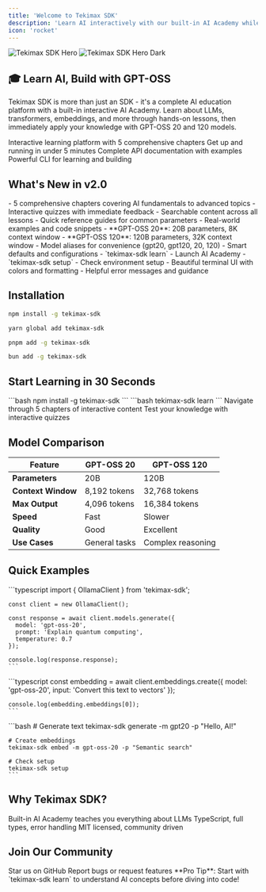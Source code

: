 ```yaml
---
title: 'Welcome to Tekimax SDK'
description: 'Learn AI interactively with our built-in AI Academy while building with GPT-OSS models'
icon: 'rocket'
---
```


<img
  className="block dark:hidden"
  src="/images/hero-light.svg"
  alt="Tekimax SDK Hero"
/>
<img
  className="hidden dark:block"
  src="/images/hero-dark.svg"
  alt="Tekimax SDK Hero Dark"
/>

## 🎓 Learn AI, Build with GPT-OSS

Tekimax SDK is more than just an SDK - it's a complete AI education platform with a built-in interactive AI Academy. Learn about LLMs, transformers, embeddings, and more through hands-on lessons, then immediately apply your knowledge with GPT-OSS 20 and 120 models.

<CardGroup cols={2}>
  <Card
    title="AI Academy"
    icon="graduation-cap"
    href="/academy/overview"
  >
    Interactive learning platform with 5 comprehensive chapters
  </Card>
  <Card
    title="Quick Start"
    icon="play"
    href="/quickstart"
  >
    Get up and running in under 5 minutes
  </Card>
  <Card
    title="API Reference"
    icon="code"
    href="/api-reference/overview"
  >
    Complete API documentation with examples
  </Card>
  <Card
    title="CLI Commands"
    icon="terminal"
    href="/cli/learn"
  >
    Powerful CLI for learning and building
  </Card>
</CardGroup>

## What's New in v2.0

<AccordionGroup>
  <Accordion title="🎓 AI Academy - Interactive Learning Platform" icon="graduation-cap">
    - 5 comprehensive chapters covering AI fundamentals to advanced topics
    - Interactive quizzes with immediate feedback
    - Searchable content across all lessons
    - Quick reference guides for common parameters
    - Real-world examples and code snippets
  </Accordion>

  <Accordion title="🚀 GPT-OSS Model Optimization" icon="rocket">
    - **GPT-OSS 20**: 20B parameters, 8K context window
    - **GPT-OSS 120**: 120B parameters, 32K context window
    - Model aliases for convenience (gpt20, gpt120, 20, 120)
    - Smart defaults and configurations
  </Accordion>

  <Accordion title="🛠️ Enhanced CLI Experience" icon="terminal">
    - `tekimax-sdk learn` - Launch AI Academy
    - `tekimax-sdk setup` - Check environment setup
    - Beautiful terminal UI with colors and formatting
    - Helpful error messages and guidance
  </Accordion>
</AccordionGroup>

## Installation

<CodeGroup>

```bash npm
npm install -g tekimax-sdk
```

```bash yarn
yarn global add tekimax-sdk
```

```bash pnpm
pnpm add -g tekimax-sdk
```

```bash bun
bun add -g tekimax-sdk
```

</CodeGroup>

## Start Learning in 30 Seconds

<Steps>
  <Step title="Install the SDK">
    ```bash
    npm install -g tekimax-sdk
    ```
  </Step>
  <Step title="Launch AI Academy">
    ```bash
    tekimax-sdk learn
    ```
  </Step>
  <Step title="Choose a Chapter">
    Navigate through 5 chapters of interactive content
  </Step>
  <Step title="Take Quizzes">
    Test your knowledge with interactive quizzes
  </Step>
</Steps>

## Model Comparison

| Feature | GPT-OSS 20 | GPT-OSS 120 |
|---------|------------|-------------|
| **Parameters** | 20B | 120B |
| **Context Window** | 8,192 tokens | 32,768 tokens |
| **Max Output** | 4,096 tokens | 16,384 tokens |
| **Speed** | Fast | Slower |
| **Quality** | Good | Excellent |
| **Use Cases** | General tasks | Complex reasoning |

## Quick Examples

<Tabs>
  <Tab title="Generate Text">
    ```typescript
    import { OllamaClient } from 'tekimax-sdk';

    const client = new OllamaClient();
    
    const response = await client.models.generate({
      model: 'gpt-oss-20',
      prompt: 'Explain quantum computing',
      temperature: 0.7
    });
    
    console.log(response.response);
    ```
  </Tab>
  <Tab title="Create Embeddings">
    ```typescript
    const embedding = await client.embeddings.create({
      model: 'gpt-oss-20',
      input: 'Convert this text to vectors'
    });
    
    console.log(embedding.embeddings[0]);
    ```
  </Tab>
  <Tab title="CLI Usage">
    ```bash
    # Generate text
    tekimax-sdk generate -m gpt20 -p "Hello, AI!"
    
    # Create embeddings
    tekimax-sdk embed -m gpt-oss-20 -p "Semantic search"
    
    # Check setup
    tekimax-sdk setup
    ```
  </Tab>
</Tabs>

## Why Tekimax SDK?

<CardGroup cols={3}>
  <Card title="Educational" icon="book">
    Built-in AI Academy teaches you everything about LLMs
  </Card>
  <Card title="Production Ready" icon="shield-check">
    TypeScript, full types, error handling
  </Card>
  <Card title="Open Source" icon="github">
    MIT licensed, community driven
  </Card>
</CardGroup>

## Join Our Community

<CardGroup cols={2}>
  <Card
    title="GitHub"
    icon="github"
    href="https://github.com/TEKIMAX/tekimax-sdk"
  >
    Star us on GitHub
  </Card>
  <Card
    title="Issues"
    icon="bug"
    href="https://github.com/TEKIMAX/tekimax-sdk/issues"
  >
    Report bugs or request features
  </Card>
</CardGroup>

<Note>
  **Pro Tip**: Start with `tekimax-sdk learn` to understand AI concepts before diving into code!
</Note>